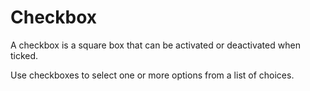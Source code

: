 
<Meta of={HeaderStories} />

# Checkbox

A checkbox is a square box that can be activated or deactivated when ticked. 

Use checkboxes to select one or more options from a list of choices.

<Canvas of={HeaderStories} />

